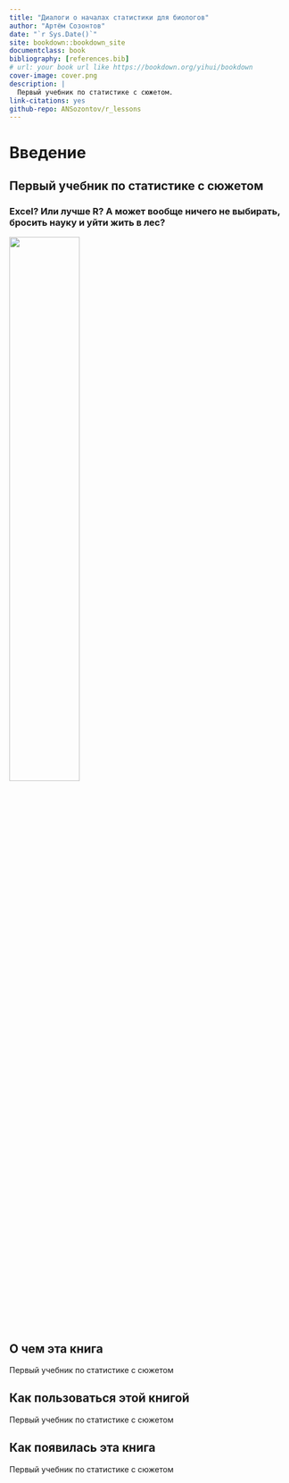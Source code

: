 ```yaml
---
title: "Диалоги о началах статистики для биологов"
author: "Артём Созонтов"
date: "`r Sys.Date()`"
site: bookdown::bookdown_site
documentclass: book
bibliography: [references.bib]
# url: your book url like https://bookdown.org/yihui/bookdown
cover-image: cover.png
description: |
  Первый учебник по статистике с сюжетом.
link-citations: yes
github-repo: ANSozontov/r_lessons
---
```


# Введение {.unnumbered}

## Первый учебник по статистике с сюжетом {-}

### Excel? Или лучше R? А может вообще ничего не выбирать, бросить науку и уйти жить в лес? {-}

![](media/cover.png){width="50%"}

## О чем эта книга {.unnumbered}

Первый учебник по статистике с сюжетом

## Как пользоваться этой книгой {.unnumbered}

Первый учебник по статистике с сюжетом

## Как появилась эта книга {.unnumbered}

Первый учебник по статистике с сюжетом
